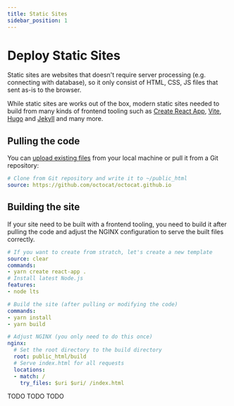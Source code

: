 ```yaml
---
title: Static Sites
sidebar_position: 1
---
```



# Deploy Static Sites

Static sites are websites that doesn't require server processing (e.g. connecting with database), so it only consist of HTML, CSS, JS files that sent as-is to the browser.

While static sites are works out of the box, modern static sites needed to build from many kinds of frontend tooling such as [Create React App](https://create-react-app.dev/), [Vite](https://vitejs.dev/), [Hugo](https://gohugo.io/) and [Jekyll](https://jekyllrb.com/) and many more.

## Pulling the code

You can [upload existing files](../features/virtualmin.mdx) from your local machine or pull it from a Git repository:

```yaml
# Clone from Git repository and write it to ~/public_html
source: https://github.com/octocat/octocat.github.io
```

## Building the site

If your site need to be built with a frontend tooling, you need to build it after pulling the code and adjust the NGINX configuration to serve the built files correctly.


<Tabs>
  <TabItem value="create-react-app" label="Create React App" default>

```yaml
# If you want to create from stratch, let's create a new template
source: clear
commands:
- yarn create react-app .
# Install latest Node.js
features:
- node lts
```

```yaml
# Build the site (after pulling or modifying the code)
commands:
- yarn install
- yarn build
```

```yaml
# Adjust NGINX (you only need to do this once)
nginx:
  # Set the root directory to the build directory
  root: public_html/build
  # Serve index.html for all requests
  locations:
  - match: /
    try_files: $uri $uri/ /index.html
```

  </TabItem>
  <TabItem value="vite" label="Vite">
  TODO
  </TabItem>
  <TabItem value="hugo" label="Hugo">
  TODO
  </TabItem>
  <TabItem value="jekyll" label="Jekyll">
  TODO
  </TabItem>
</Tabs>